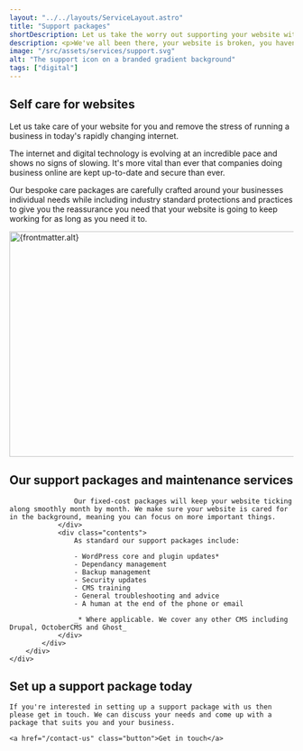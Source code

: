 ```yaml
---
layout: "../../layouts/ServiceLayout.astro"
title: "Support packages"
shortDescription: Let us take the worry out supporting your website with our bespoke support packages
description: <p>We've all been there, your website is broken, you haven't touched anything but suddenly it's gone. It's scary and unsettling and in the very futuristic sounding 2024 you shouldn't have to put up with that. </p><p>Taking our company core value of "being useful" we want to take the worry out of your website for you with custom support packages tailored to fit your needs.</p>
image: "/src/assets/services/support.svg"
alt: "The support icon on a branded gradient background"
tags: ["digital"]
---
```



<section class="strip text-center w-clamp-xl intro-section">
<h2 class="text-5 fw-normal mb-2">
    Self care for websites
</h2>

<p class="text-1">
    Let us take care of your website for you and remove the stress of running a business in today's rapidly changing internet.
</p>
</section>
<Strip theme="MID">
    <div class="wrapper">
        <div class="strip-inner">
            <div class="grid">
                <div class="contents">
                    <p class="text-1 fw-medium">The internet and digital technology is evolving at an incredible pace and shows no signs of slowing. It's more vital than ever that companies doing business online are kept up-to-date and secure than ever.</p>
                    <p class="text-0">Our bespoke care packages are carefully crafted around your businesses individual needs while including industry standard protections and practices to give you the reassurance you need that your website is going to keep working for as long as you need it to.</p>
                </div>
                <div class="image">
                    <div class="card-fancy-image">
                        <Image src={frontmatter.image} alt={frontmatter.alt} loading="lazy" width="800" height="400" class="card-image" />
                    </div>	
                </div>
            </div>
        </div>
    </div>
</Strip>
<Strip theme="DARK">
    <div class="wrapper">
        <div class="strip-inner">
            <div class="content-grid">
                <div class="contents">
                    <h2 class="heading">
                        Our support packages and maintenance services
                    </h2>
                    
                    Our fixed-cost packages will keep your website ticking along smoothly month by month. We make sure your website is cared for in the background, meaning you can focus on more important things.
                </div>
                <div class="contents">
                    As standard our support packages include:

                    - WordPress core and plugin updates*
                    - Dependancy management
                    - Backup management
                    - Security updates
                    - CMS training
                    - General troubleshooting and advice
                    - A human at the end of the phone or email

                    _* Where applicable. We cover any other CMS including Drupal, OctoberCMS and Ghost_
                </div>
            </div>
        </div>
    </div>
</Strip>

<GradientContentStrip horse="EATING">
    <h2 class="heading">
        Set up a support package today
    </h2>

    If you're interested in setting up a support package with us then please get in touch. We can discuss your needs and come up with a package that suits you and your business.

    <a href="/contact-us" class="button">Get in touch</a>
</GradientContentStrip>
